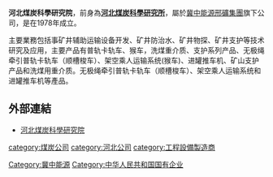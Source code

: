 '''河北煤炭科學研究院'''，前身為'''[[河北煤炭科學研究所|河北煤炭科學研究所]]'''，屬於[[冀中能源邢礦集團|冀中能源邢礦集團]]旗下公司，是在1978年成立。

主要業務包括事矿井辅助运输设备开发、矿井防治水、矿井物探、矿井支护等技术研究及应用，主要产品有普轨卡轨车、猴车，洗煤重介质、支护系列产品、无极绳牵引普轨卡轨车（顺槽梭车）、架空乘人运输系统(猴车)、进罐推车机、矿山支护产品和洗煤用重介质。无极绳牵引普轨卡轨车（顺槽梭车）、架空乘人运输系统和进罐推车机等產品。

==外部連結==
*[http://hbmky.com/ 河北煤炭科學研究院] {{Wayback|url=http://hbmky.com/ |date=20110925142049 }}

[[category:煤炭公司|category:煤炭公司]]
[[Category:冀中能源|Category:冀中能源]]
[[category:河北公司|category:河北公司]]
[[Category:中华人民共和国国有企业|Category:中华人民共和国国有企业]]
[[category:工程設備製造商|category:工程設備製造商]]
